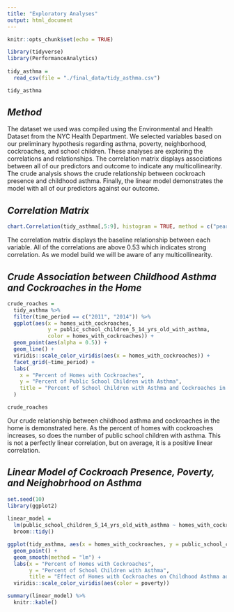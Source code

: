 ```yaml
---
title: "Exploratory Analyses"
output: html_document
---
```


```r
knitr::opts_chunk$set(echo = TRUE)

library(tidyverse)
library(PerformanceAnalytics)
  
tidy_asthma = 
  read_csv(file = "./final_data/tidy_asthma.csv")

tidy_asthma 
```

## _Method_
The dataset we used was compiled using the Environmental and Health Dataset from the NYC Health Department. We selected variables based on our preliminary hypothesis regarding asthma, poverty, neighborhood, cockroaches, and school children. These analyses are exploring the correlations and relationships. The correlation matrix displays associations between all of our predictors and outcome to indicate any multicollinearity. The crude analysis shows the crude relationship between cockroach presence and childhood asthma. Finally, the linear model demonstrates the model with all of our predictors against our outcome. 

## _Correlation Matrix_
```r

chart.Correlation(tidy_asthma[,5:9], histogram = TRUE, method = c("pearson", "kendall", "spearman"))
```

The correlation matrix displays the baseline relationship between each variable. All of the correlations are above 0.53 which indicates strong correlation. As we model build we will be aware of any multicollinearity.

## _Crude Association between Childhood Asthma and Cockroaches in the Home_
```r

crude_roaches = 
  tidy_asthma %>%
  filter(time_period == c("2011", "2014")) %>%
  ggplot(aes(x = homes_with_cockroaches, 
             y = public_school_children_5_14_yrs_old_with_asthma, 
             color = homes_with_cockroaches)) + 
  geom_point(aes(alpha = 0.5)) +
  geom_line() +
  viridis::scale_color_viridis(aes(x = homes_with_cockroaches)) +
  facet_grid(~time_period) +
  labs(
    x = "Percent of Homes with Cockroaches",
    y = "Percent of Public School Children with Asthma",
    title = "Percent of School Children with Asthma and Cockroaches in Home per Year"
  )

crude_roaches
```

Our crude relationship between childhood asthma and cockroaches in the home is demonstrated here. As the percent of homes with cockroaches increases, so does the number of public school children with asthma. This is not a perfectly linear correlation, but on average, it is a positive linear correlation. 

## _Linear Model of Cockroach Presence, Poverty, and Neighobrhood on Asthma_
```r

set.seed(10)
library(ggplot2)
  
linear_model = 
  lm(public_school_children_5_14_yrs_old_with_asthma ~ homes_with_cockroaches * poverty, data = tidy_asthma) %>%
  broom::tidy()

ggplot(tidy_asthma, aes(x = homes_with_cockroaches, y = public_school_children_5_14_yrs_old_with_asthma, color = poverty)) +
  geom_point() + 
  geom_smooth(method = "lm") +
  labs(x = "Percent of Homes with Cockroaches",
       y = "Percent of School Children with Asthma",
       title = "Effect of Homes with Cockroaches on Childhood Asthma adjusting for Poverty") +
  viridis::scale_color_viridis(aes(color = poverty))

```
```r
summary(linear_model) %>%
  knitr::kable()
```

